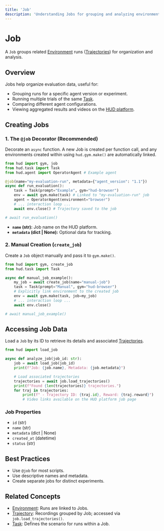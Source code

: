 ```yaml
---
title: 'Job'
description: 'Understanding Jobs for grouping and analyzing environment runs'
---
```


# Job

A `Job` groups related [Environment](/concepts/environment) runs ([Trajectories](/concepts/trajectory)) for organization and analysis.

## Overview

Jobs help organize evaluation data, useful for:

*   Grouping runs for a specific agent version or experiment.
*   Running multiple trials of the same [Task](/concepts/task).
*   Comparing different agent configurations.
*   Viewing aggregated results and videos on the [HUD platform](https://app.hud.so/jobs).

## Creating Jobs

### 1. The `@job` Decorator (Recommended)

Decorate an `async` function. A new Job is created per function call, and any environments created within using `hud.gym.make()` are automatically linked.

```python
from hud import gym, job
from hud.task import Task
from hud.agent import OperatorAgent # Example agent

@job(name="my-evaluation-run", metadata={"agent_version": "1.1"})
async def run_evaluation():
    task = Task(prompt="Example", gym="hud-browser")
    env = await gym.make(task) # Linked to "my-evaluation-run" job
    agent = OperatorAgent(environment="browser")
    # ... interaction loop ...
    await env.close() # Trajectory saved to the job

# await run_evaluation()
```

*   **`name` (str):** Job name on the HUD platform.
*   **`metadata` (dict | None):** Optional data for tracking.

### 2. Manual Creation (`create_job`)

Create a `Job` object manually and pass it to `gym.make()`.

```python
from hud import gym, create_job
from hud.task import Task

async def manual_job_example():
    my_job = await create_job(name="manual-job")
    task = Task(prompt="Manual", gym="hud-browser")
    # Explicitly link environment to the created job
    env = await gym.make(task, job=my_job)
    # ... interaction loop ...
    await env.close()

# await manual_job_example()
```

## Accessing Job Data

Load a `Job` by its ID to retrieve its details and associated [Trajectories](/concepts/trajectory).

```python
from hud import load_job

async def analyze_job(job_id: str):
    job = await load_job(job_id)
    print(f"Job: {job.name}, Metadata: {job.metadata}")

    # Load associated trajectories
    trajectories = await job.load_trajectories()
    print(f"Found {len(trajectories)} trajectories.")
    for traj in trajectories:
        print(f" - Trajectory ID: {traj.id}, Reward: {traj.reward}")
        # Video links available on the HUD platform job page
```

### Job Properties

*   `id` (str)
*   `name` (str)
*   `metadata` (dict | None)
*   `created_at` (datetime)
*   `status` (str)

## Best Practices

*   Use `@job` for most scripts.
*   Use descriptive names and metadata.
*   Create separate jobs for distinct experiments.

## Related Concepts

*   [Environment](/concepts/environment): Runs are linked to Jobs.
*   [Trajectory](/concepts/trajectory): Recordings grouped by Job; accessed via `job.load_trajectories()`.
*   [Task](/concepts/task): Defines the scenario for runs within a Job.